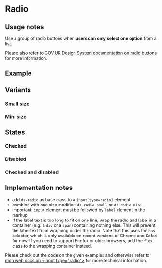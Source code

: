 
<Meta of={RadioStories} />

# Radio

## Usage notes

Use a group of radio buttons when **users can only select one option** from a list.

Please also refer to [GOV.UK Design System documentation on radio buttons](https://design-system.service.gov.uk/components/radios/)
for more information.

## Example

<Canvas of={RadioStories.Default} />
<Controls of={RadioStories.Default} />

## Variants

### Small size

<Canvas of={RadioStories.Small} />

### Mini size

<Canvas of={RadioStories.Mini} />

## States

### Checked

<Canvas of={RadioStories.Checked} />

### Disabled

<Canvas of={RadioStories.Disabled} />

### Checked and disabled

<Canvas of={RadioStories.CheckedDisabled} />

## Implementation notes

- add `ds-radio` as base class to a `input[type=radio]` element
- combine with one size modifier: `ds-radio-small` or `ds-radio-mini`
- important: `input` element must be followed by `label` element in the markup
- If the label text is too long to fit on one line,
  wrap the radio and label in a container (e.g. a `div` or a `span`) containing nothing else.
  This will prevent the label text from wrapping under the radio.
  Note that this uses the `has` selector, which is only available on
  recent versions of Chrome and Safari for now. If you need to support
  Firefox or older browsers, add the `flex` class to the wrapping container instead.

<Source of={RadioStories.Small} />

Please check out the code on the given examples and otherwise
refer to [mdn web docs on \<input type="radio"\>](https://developer.mozilla.org/en-US/docs/Web/HTML/Element/input/radio)
for more technical information.
